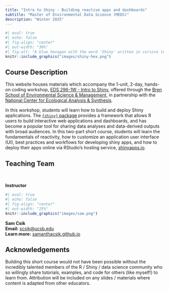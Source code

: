 ```yaml
---
title: "Intro to Shiny - Building reactive apps and dashboards"
subtitle: "Master of Environmental Data Science (MEDS)"
description: "Winter 2025"
---
```


```r
#| eval: true 
#| echo: false
#| fig-align: "center"
#| out-width: "30%" 
#| fig-alt: "A blue hexagon with the word 'Shiny' written in cursive lettering across the center"
knitr::include_graphics("images/shiny-hex.png")
```

## Course Description

This website houses materials which accompany the 1-unit, 2-day, hands-on coding workshop, [EDS 296-1W - Intro to Shiny](https://bren.ucsb.edu/courses/eds-296-1w), offered through the [Bren School of Environmental Science & Management](https://bren.ucsb.edu/), in partnership with the [National Center for Ecological Analysis & Synthesis](https://www.nceas.ucsb.edu/).

In this workshop, students will learn how to build and deploy Shiny applications. The [`{shiny}` package](https://shiny.posit.co/) provides a framework that allows R users to build interactive web applications and dashboards, and has become a popular tool for sharing data analyses and data-derived outputs with broad audiences. In this two-part short course, students will learn the fundamentals of reactivity, how to customize an application user interface (UI), best practices and workflows for developing shiny apps, and how to deploy their apps online via RStudio’s hosting service, [shinyapps.io](https://www.shinyapps.io/).

## Teaching Team

<br>

::: {.grid}
::: {.g-col-12 .g-col-md-12}

::: {.center-text .body-text-l}
**Instructor**
:::

```r
#| eval: true 
#| echo: false
#| fig-align: "center"
#| out-width: "25%" 
knitr::include_graphics("images/sam.png")
```

::: {.center-text}
[**Sam Csik**]{.teal-text}  
**Email:** [scsik@ucsb.edu](mailto::scsik@ucsb.edu)  
**Learn more:** [samanthacsik.github.io](https://samanthacsik.github.io/)  
:::

:::
:::

## Acknowledgements

Building this short course would not have been possible without the incredibly talented members of the R / Shiny / data science community who so willingly share tutorials, examples, and code for others (like myself!) to learn from. Attribution will be included on any slides / materials where content is adapted from other educators.

